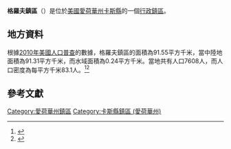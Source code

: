 {{noteTA
|G1=USState
|G2=地名
|G3=Unit
}}
{{Infobox settlement
|official_name            = 格羅夫鎮區
|native_name = Grove Township
|settlement_type          = [[行政鎮區|行政鎮區]]
|image_skyline            = 
|imagesize                = 
|image_map                = Map highlighting Grove Township, Cass County, Iowa.svg
|mapsize                  = 250px
|pushpin_map  =USA Iowa
|pushpin_label = 格羅夫鎮區
|pushpin_label_position   = top
|pushpin_map_caption      = 格羅夫鎮區在愛荷華州的位置
|subdivision_type         = [[世界政區索引|國家]]
|subdivision_type1        = [[美国州份|州份]]
|subdivision_type2        = [[愛荷華州行政区划|縣]]
|subdivision_name         = [[美国|美国]]
|subdivision_name1        = [[愛荷華州|愛荷華州]]
|subdivision_name2        = [[卡斯縣_(愛荷華州)|卡斯縣]]
|elevation_ft             = 1234
|elevation_m              = 376
|timezone                 = [[北美中部時區|北美中部時區]]
|area_total_km2           = 91.55
|area_land_km2            = 91.31
|area_water_km2           = 0.24
|area_total_sq_mi         = 
|area_land_sq_mi          = 
|area_water_sq_mi         = 
|population_as_of         = [[2010年美國人口普查|2010]]
|population_footnotes     = 
|population_total         = 7608
|population_density_km2   = auto
|population_density_sq_mi = auto
|utc_offset               = -6
|coordinates              = {{coord|41|22|34|N|94|58|48|W|type:city_region:US-AL_source:GNS-enwiki|display=inline,title}}
| coor_pinpoint           = 
| coordinates_footnotes   = 
|timezone_DST             = CDT
|utc_offset_DST           = -5
|postal_code_type         = [[美國郵區編號|郵區編號]]
|postal_code              = 
|area_code                = {{link-en|电话区号712|Area code 712|712}}
|blank_name = [[地名信息系统|GNIS ID]]
|blank_info = 467981
}}
'''格羅夫鎮區'''（{{lang-en|Grove Township}}）是位於[[美國|美國]][[愛荷華州|愛荷華州]][[卡斯縣_(愛荷華州)|卡斯縣]]的一個[[行政鎮區|行政鎮區]]。

== 地方資料 ==
根據[[2010年美國人口普查|2010年美國人口普查]]的數據，格羅夫鎮區的面積為91.55平方千米，當中陸地面積為91.31平方千米，而水域面積為0.24平方千米。當地共有人口7608人，而人口密度為每平方千米83.1人。<ref name="GR8">{{cite web|url=http://factfinder2.census.gov|publisher=[[美国人口调查局|美国人口调查局]]|accessdate=2011-05-14|title=American FactFinder|archive-date=2013-09-11|archive-url=https://web.archive.org/web/20130911234518/http://factfinder2.census.gov/|dead-url=no}}</ref><ref>{{cite web|url=https://www.citypopulation.de/en/usa/iowa/admin/|title=USA: Iowa (Counties and Townships) - City Population}}</ref>

== 參考文獻 ==
{{reflist}}

{{卡斯縣 (愛荷華州)}}

{{DEFAULTSORT:Grove Township}}
[[Category:愛荷華州鎮區|Category:愛荷華州鎮區]]
[[Category:卡斯縣鎮區_(愛荷華州)|Category:卡斯縣鎮區 (愛荷華州)]]

{{Iowa-geo-stub}}
